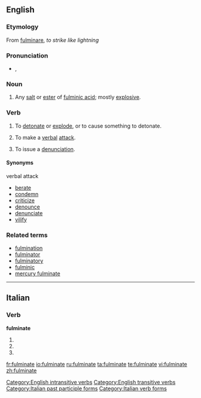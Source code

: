 {{wikipedia}}
==English==

===Etymology===
From {{etyl|la}} [[fulminare#Latin|fulminare]], ''to strike like lightning''

===Pronunciation===
* {{a|UK}} {{IPA|/fʌlˈmɪn.eɪt/}}, {{SAMPA|/fVl"mIn.eIt/}}
{{rfap|UK|UK}}
{{rfap|US|US}}

===Noun===
{{en-noun}}

# {{chemistry}} Any [[salt]] or [[ester]] of [[fulminic acid]]; mostly [[explosive]].

===Verb===
{{en-verb|fulminates|fulminating|fulminated}}

# To [[detonate]] or [[explode]], or to cause something to detonate.
# {{intransitive|figurative}} To make a [[verbal]] [[attack]].
# {{transitive|figurative}} To issue a [[denunciation]].

====Synonyms====
;verbal attack
* [[berate]]
* [[condemn]]
* [[criticize]]
* [[denounce]]
* [[denunciate]]
* [[vilify]]

===Related terms===
* [[fulmination]]
* [[fulminator]]
* [[fulminatory]]
* [[fulminic]]
* [[mercury fulminate]]

[[Category:English intransitive verbs]]
[[Category:English transitive verbs]]

----

==Italian==

===Verb===
'''fulminate'''

# {{form of|[[second-person|Second-person]] [[plural]] [[present tense]]|[[fulminare#Italian|fulminare]]|lang=Italian}}
# {{form of|Second-person plural [[imperative]]|fulminare#Italian|fulminare|lang=Italian}}
# {{form of|[[feminine|Feminine]] plural|[[fulminato]]}}

[[Category:Italian past participle forms]]
[[Category:Italian verb forms]]

[[fr:fulminate]]
[[io:fulminate]]
[[ru:fulminate]]
[[ta:fulminate]]
[[te:fulminate]]
[[vi:fulminate]]
[[zh:fulminate]]